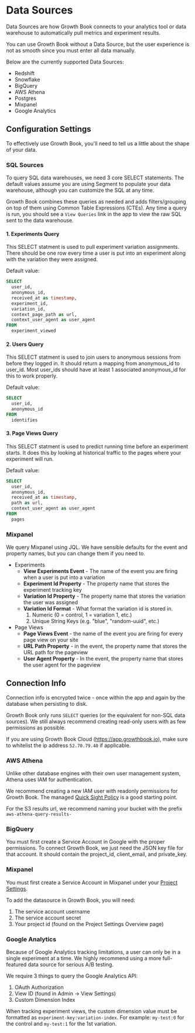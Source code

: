 # Data Sources

Data Sources are how Growth Book connects to your analytics tool or data warehouse to automatically pull metrics and experiment results.

You can use Growth Book without a Data Source, but the user experience is not as smooth since you must enter all data manually.

Below are the currently supported Data Sources:

-  Redshift
-  Snowflake
-  BigQuery
-  AWS Athena
-  Postgres
-  Mixpanel
-  Google Analytics

## Configuration Settings

To effectively use Growth Book, you'll need to tell us a little about the shape of your data.

### SQL Sources

To query SQL data warehouses, we need 3 core SELECT statements. 
The default values assume you are using Segment to populate your data warehouse, although you can customize the SQL at any time.

Growth Book combines these queries as needed and adds filters/grouping on top of them using Common Table Expressions (CTEs). 
Any time a query is run, you should see a `View Queries` link in the app to view the raw SQL sent to the data warehouse.

#### 1. Experiments Query

This SELECT statment is used to pull experiment variation assignments.  There should be one row every time a user is put into an experiment along with the variation they were assigned.

Default value:

```sql
SELECT
  user_id,
  anonymous_id,
  received_at as timestamp,
  experiment_id,
  variation_id,
  context_page_path as url,
  context_user_agent as user_agent
FROM
  experiment_viewed
```

#### 2. Users Query

This SELECT statment is used to join users to anonymous sessions from before they logged in. It should return a mapping from anonymous_id to user_id.
Most user_ids should have at least 1 associated anonymous_id for this to work properly.

Default value:

```sql
SELECT
  user_id,
  anonymous_id
FROM
  identifies
```

#### 3. Page Views Query

This SELECT statment is used to predict running time before an experiment starts. It does this by looking at historical traffic to the pages where your experiment will run.

Default value:

```sql
SELECT
  user_id,
  anonymous_id,
  received_at as timestamp,
  path as url,
  context_user_agent as user_agent
FROM
  pages
```

### Mixpanel

We query Mixpanel using JQL.  We have sensible defaults for the event and property names, but you can change them if you need to.

- Experiments
  -  **View Experiments Event** - The name of the event you are firing when a user is put into a variation
  -  **Experiment Id Property** - The property name that stores the experiment tracking key
  -  **Variation Id Property** - The property name that stores the variation the user was assigned
  -  **Variation Id Format** - What format the variation id is stored in.
     1.  Numeric (0 = control, 1 = variation 1, etc.)
     2.  Unique String Keys (e.g. "blue", "random-uuid", etc.)
- Page Views
  -  **Page Views Event** - the name of the event you are firing for every page view on your site
  -  **URL Path Property** - in the event, the property name that stores the URL path for the pageview 
  -  **User Agent Property** - In the event, the property name that stores the user agent for the pageview

## Connection Info

Connection info is encrypted twice - once within the app and again by the database when persisting to disk.

Growth Book only runs `SELECT` queries (or the equivalent for non-SQL data sources).  We still always recommend creating read-only users with as few permissions as possible.

If you are using Growth Book Cloud (https://app.growthbook.io), make sure to whitelist the ip address `52.70.79.40` if applicable.

### AWS Athena

Unlike other database engines with their own user management system, Athena uses IAM for authentication.

We recommend creating a new IAM user with readonly permissions for Growth Book.  The managed [Quick Sight Policy](https://docs.aws.amazon.com/athena/latest/ug/awsquicksightathenaaccess-managed-policy.html) is a good starting point.

For the S3 results url, we recommend naming your bucket with the prefix `aws-athena-query-results-`

### BigQuery

You must first create a Service Account in Google with the proper permissions. To connect Growth Book, we just need the JSON key file for that account.
It should contain the project_id, client_email, and private_key.

### Mixpanel

You must first create a Service Account in Mixpanel under your [Project Settings](https://mixpanel.com/settings/project#serviceaccounts).

To add the datasource in Growth Book, you will need:
1.  The service account username
2.  The service account secret
3.  Your project id (found on the Project Settings Overview page)

### Google Analytics

Because of Google Analytics tracking limitations, a user can only be in a single experiment at a time. We highly recommend using a more full-featured data source for serious A/B testing.

We require 3 things to query the Google Analytics API:
1.  OAuth Authorization
2.  View ID (found in Admin -> View Settings)
3.  Custom Dimension Index

When tracking experiment views, the custom dimension value must be formatted as `experiment-key:variation-index`.  For example: `my-test:0` for the control and `my-test:1` for the 1st variation.
